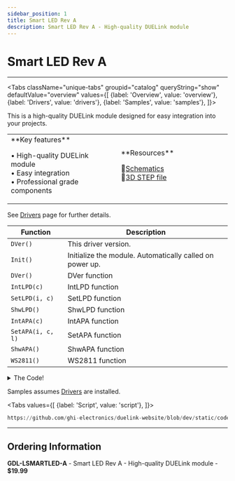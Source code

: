 ```yaml
---
sidebar_position: 1
title: Smart LED Rev A
description: Smart LED Rev A - High-quality DUELink module
---
```



# Smart LED Rev A

<ProductImageSelector 
  partNumber="lsmartled-a"
  productName="Smart LED Rev A"
/>

---

<Tabs className="unique-tabs" groupid="catalog" queryString="show" defaultValue="overview"
  values={[
    {label: 'Overview', value: 'overview'},
    {label: 'Drivers', value: 'drivers'},
    {label: 'Samples', value: 'samples'},
  ]}>

<TabItem value="overview">

This is a high-quality DUELink module designed for easy integration into your projects.

<table><td width='50%'>
**Key features**

• High-quality DUELink module<br/>
• Easy integration<br/>
• Professional grade components<br/>

</td><td width='50%'>
**Resources**
 
📄[Schematics](/sch/lsmartled-a.pdf)<br/>
🔩[3D STEP file](/3d/lsmartled-a.step)<br/>

</td></table>

</TabItem>

<TabItem value="drivers">

See [Drivers](../../engine/drivers) page for further details.

| Function | Description |
| --- | --- |
| `DVer()` | This driver version. |
| `Init()` | Initialize the module. Automatically called on power up. |
| `DVer()` | DVer function |
| `IntLPD(c)` | IntLPD function |
| `SetLPD(i, c)` | SetLPD function |
| `ShwLPD()` | ShwLPD function |
| `IntAPA(c)` | IntAPA function |
| `SetAPA(i, c, l)` | SetAPA function |
| `ShwAPA()` | ShwAPA function |
| `WS2811()` | WS2811 function |

<details>
  <summary>The Code!</summary>

```py reference title="Smart LED Rev A Driver"
https://github.com/ghi-electronics/duelink-website/blob/dev/static/code/drivers/led/smart-led.due
```

</details>

</TabItem>

<TabItem value="samples">

Samples assumes [Drivers](../../engine/drivers) are installed.

<Tabs
  values={[
    {label: 'Script', value: 'script'},
  ]}>

<TabItem value="script">

```py reference title="Script Sample"
https://github.com/ghi-electronics/duelink-website/blob/dev/static/code/samples/script/led/smart-led.txt
```
</TabItem>

</Tabs>

</TabItem>

</Tabs>

---

## Ordering Information

**GDL-LSMARTLED-A** - Smart LED Rev A - High-quality DUELink module - **$19.99**
